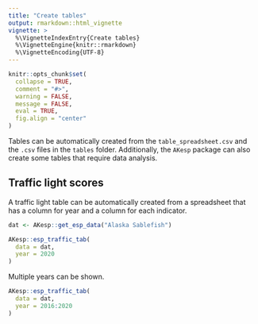 ```yaml
---
title: "Create tables"
output: rmarkdown::html_vignette
vignette: >
  %\VignetteIndexEntry{Create tables}
  %\VignetteEngine{knitr::rmarkdown}
  %\VignetteEncoding{UTF-8}
---
```


```r
knitr::opts_chunk$set(
  collapse = TRUE,
  comment = "#>",
  warning = FALSE,
  message = FALSE,
  eval = TRUE,
  fig.align = "center"
)
```

Tables can be automatically created from the `table_spreadsheet.csv` and the `.csv` files in the `tables` folder. Additionally, the `AKesp` package can also create some tables that require data analysis. 

## Traffic light scores

A traffic light table can be automatically created from a spreadsheet that has a column for year and a column for each indicator.
```r
dat <- AKesp::get_esp_data("Alaska Sablefish")

AKesp::esp_traffic_tab(
  data = dat,
  year = 2020
)
```

Multiple years can be shown.
```r
AKesp::esp_traffic_tab(
  data = dat,
  year = 2016:2020
)
```
